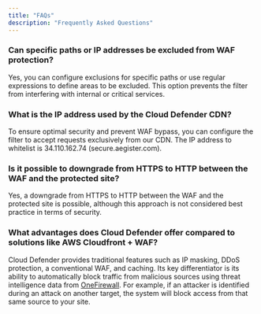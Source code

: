 ```yaml
---
title: "FAQs"
description: "Frequently Asked Questions"
---
```


### Can specific paths or IP addresses be excluded from WAF protection?

Yes, you can configure exclusions for specific paths or use regular expressions to define areas to be excluded. This option prevents the filter from interfering with internal or critical services.

### What is the IP address used by the Cloud Defender CDN?

To ensure optimal security and prevent WAF bypass, you can configure the filter to accept requests exclusively from our CDN. The IP address to whitelist is 34.110.162.74 (secure.aegister.com).

### Is it possible to downgrade from HTTPS to HTTP between the WAF and the protected site?

Yes, a downgrade from HTTPS to HTTP between the WAF and the protected site is possible, although this approach is not considered best practice in terms of security.

### What advantages does Cloud Defender offer compared to solutions like AWS Cloudfront + WAF?

Cloud Defender provides traditional features such as IP masking, DDoS protection, a conventional WAF, and caching. Its key differentiator is its ability to automatically block traffic from malicious sources using threat intelligence data from [OneFirewall](https://onefirewall.com/intelligence.html). For example, if an attacker is identified during an attack on another target, the system will block access from that same source to your site.